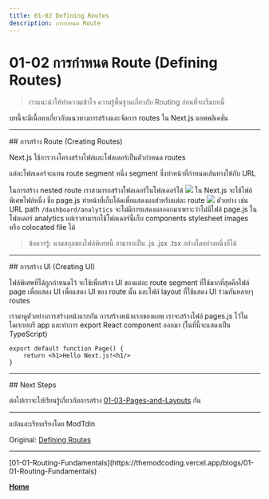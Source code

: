 ```yaml
---
title: 01-02 Defining Routes
description: การกำหนด Route
---
```


# 01-02 การกำหนด Route (Defining Routes)

> เราแนะนำให้ทำความเข้าใจ ความรู้พื้นฐานเกี่ยวกับ Routing ก่อนที่จะเริ่มบทนี้

บทนี้จะมีเนื้อหาเกี่ยวกับแนวทางการสร้างและจัดการ routes ใน Next.js แอพพลิเคชัน

<hr />
## การสร้าง Route (Creating Routes)

Next.js ใช้การวางโครงสร้างไฟล์และโฟลเดอร์เป็นตัวกำหนด routes

แต่ละโฟลเดอร์จะแทน route segment หนึ่ง segment ซึ่งทำหน้าที่กำหนดเส้นทางให้กับ URL

ในการสร้าง nested route เราสามารถสร้างโฟลเดอร์ในโฟลเดอร์ได้
![](/01-01-img/route-segments-to-path-segments.avif)
ใน Next.js จะใช้ไฟล์พิเศษไฟล์หนึ่ง ชื่อ page.js ทำหน้าที่เก็บโค้ดเพื่อแสดงผลสำหรับแต่ละ route
![](/01-02-img/defining-routes.avif)
ตัวอย่าง เช่น URL path `/dashboard/analytics` จะไม่มีการแสดงผลออกมาเพราะว่าไม่มีไฟล์ page.js ในโฟลเดอร์ analytics
แต่เราสามารถใช้โฟลเดอร์นี้เก็บ components stylesheet images หรือ colocated file ได้

> ข้อควรรู้: นามสกุลของไฟล์พิเศษนี้ สามารถเป็น .js .jsx .tsx อย่างใดอย่างหนึ่งก็ได้

<hr />
## การสร้าง UI (Creating UI)

ไฟล์พิเศษที่ได้ถูกกำหนดไว้ จะใช้เพื่อสร้าง UI ของแต่ละ route segment ที่ใช้มากที่สุดคือไฟล์ page เพื่อแสดง UI เพื่อแสดง UI ของ route นั้น และไฟล์ layout ที่ใช้แสดง UI ร่วมกันหลายๆ routes

เรามาดูตัวอย่างการสร้างหน้าแรกกัน
การสร้างหน้าแรกของแอพ เราจะสร้างไฟล์ pages.js ไว้ในไดเรกทอรี app และทำการ export React component ออกมา
(ในที่นี้จะแสดงเป็น TypeScript)

```tsx showLineNumbers filename="app/page.tsx"
export default function Page() {
    return <h1>Hello Next.js!<h1/>
}
```

<hr />
## Next Steps

ต่อไปเราจะไปเรียนรู้เกี่ยวกับการสร้าง [01-03-Pages-and-Layouts](https://themodcoding.vercel.app/blogs/01-03-Pages-and-Layouts) กัน

<hr />
แปลและเรียบเรียงโดย ModTdin

Original: [Defining Routes](https://nextjs.org/docs/app/building-your-application/routing/defining-routes)

<hr />
[01-01-Routing-Fundamentals](https://themodcoding.vercel.app/blogs/01-01-Routing-Fundamentals)

[**Home**](/)
